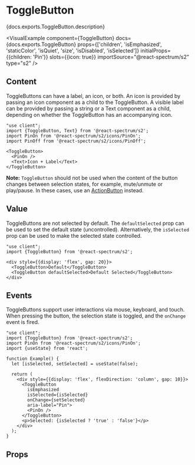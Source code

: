 

# ToggleButton

<PageDescription>{docs.exports.ToggleButton.description}</PageDescription>

<VisualExample
  component={ToggleButton}
  docs={docs.exports.ToggleButton}
  props={['children', 'isEmphasized', 'staticColor', 'isQuiet', 'size', 'isDisabled', 'isSelected']}
  initialProps={{children: 'Pin'}}
  slots={{icon: true}}
  importSource="@react-spectrum/s2"
  type="s2" />

## Content

ToggleButtons can have a label, an icon, or both. An icon is provided by passing an icon component as a child to the ToggleButton.
A visible label can be provided by passing a string or a Text component as a child, depending on whether the ToggleButton has an accompanying icon.

```tsx render expanded
"use client";
import {ToggleButton, Text} from '@react-spectrum/s2';
import PinOn from '@react-spectrum/s2/icons/PinOn';
import PinOff from '@react-spectrum/s2/icons/PinOff';

<ToggleButton>
  <PinOn />
  <Text>Icon + Label</Text>
</ToggleButton>
```

**Note:** `ToggleButton` should not be used when the content of the button changes between selection states, for example,
mute/unmute or play/pause. In these cases, use an [ActionButton](ActionButton.html) instead.

## Value

ToggleButtons are not selected by default. The `defaultSelected` prop can be used to set the default state (uncontrolled).
Alternatively, the `isSelected` prop can be used to make the selected state controlled.

```tsx render hideImports
"use client";
import {ToggleButton} from '@react-spectrum/s2';

<div style={{display: 'flex', gap: 20}}>
  <ToggleButton>Default</ToggleButton>
  <ToggleButton defaultSelected>Default Selected</ToggleButton>
</div>
```

## Events

ToggleButtons support user interactions via mouse, keyboard, and touch. When pressing the button, the selection
state is toggled, and the `onChange` event is fired.

```tsx render hideImports
"use client";
import {ToggleButton} from '@react-spectrum/s2';
import PinOn from '@react-spectrum/s2/icons/PinOn';
import {useState} from 'react';

function Example() {
  let [isSelected, setSelected] = useState(false);

  return (
    <div style={{display: 'flex', flexDirection: 'column', gap: 10}}>
      <ToggleButton
        isEmphasized
        isSelected={isSelected}
        onChange={setSelected}
        aria-label="Pin">
        <PinOn />
      </ToggleButton>
      <p>Selected: {isSelected ? 'true' : 'false'}</p>
    </div>
  );
}
```

## Props

<PropTable component={docs.exports.ToggleButton} links={docs.links} />
